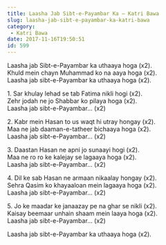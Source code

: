 ```yaml
---
title: Laasha Jab Sibt-e-Payambar Ka – Katri Bawa
slug: laasha-jab-sibt-e-payambar-ka-katri-bawa
category:
 - Katri Bawa
date: 2017-11-16T19:50:51
id: 599
---
```


<p>Laasha jab Sibt-e-Payambar ka uthaaya hoga (x2).<br />
Khuld mein chayn Muhammad ko na aaya hoga (x2).<br />
Laasha jab sibt-e-Payambar ka uthaaya hoga (x2).</p>
<p>1. Sar khulay lehad se tab Fatima nikli hogi (x2).<br />
Zehr jodah ne jo Shabbar ko pilaya hoga (x2).<br />
Laasha jab sibt-e-Payambar… (x2)</p>
<p>2. Kabr mein Hasan to us waqt hi utray hongay (x2).<br />
Maa ne jab daaman-e-tatheer bichaaya hoga (x2).<br />
Laasha jab sibt-e-Payambar… (x2)</p>
<p>3. Daastan Hasan ne apni jo sunaayi hogi (x2).<br />
Maa ne ro ro ke kalejay se lagaaya hoga (x2).<br />
Laasha jab sibt-e-Payambar… (x2)</p>
<p>4. Dil ke sab Hasan ne armaan nikaalay hongay (x2).<br />
Sehra Qasim ko khayaaloan mein lagaaya hoga (x2).<br />
Laasha jab sibt-e-Payambar… (x2)</p>
<p>5. Jo ke maadar ke janaazay pe na ghar se nikli (x2).<br />
Kaisay beemaar unhain shaam mein laaya hoga (x2).<br />
Laasha jab sibt-e-Payambar… (x2)</p>
<p>Laasha jab sibt-e-Payambar ka uthaaya hoga (x2).</p>